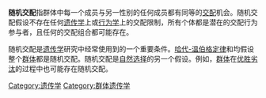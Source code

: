 {{expand language|en}}
{{unreferenced|time=2018-07-23T09:36:27+00:00}}
'''随机交配'''指群体中每一个成员与另一性别的任何成员都有同等的[[交配|交配]]机会。随机交配假设不存在任何[[遗传学|遗传学]]上或[[行为学|行为学]]上的交配限制，所有个体都是潜在的交配行为参与者，且任何的交配组合都可能存在。

随机交配是[[遗传学|遗传学]]研究中经常使用到的一个重要条件。[[哈代-温伯格定律|哈代-温伯格定律]]和{{tsl|en|Wahlund effect|华伦得效应}}均假设整个[[种群|群体]]都是随机交配。随机交配是[[自然选择|自然选择]]的另一个假设。例如，[[种群|群体]]在[[优胜劣汰|优胜劣汰]]的过程中也可能存在随机交配。

[[Category:遗传学|Category:遗传学]]
[[Category:群体遗传学|Category:群体遗传学]]